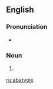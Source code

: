 {{also|abat-voix}}
==English==

===Pronunciation===
* {{a|US}} {{IPA|/ɑ.ˌbɑv.wɑ/|lang=en}}

===Noun===
{{en-noun|abatvoix}}

# {{alternative form of|abat-voix|lang=en}}

[[ru:abatvoix]]